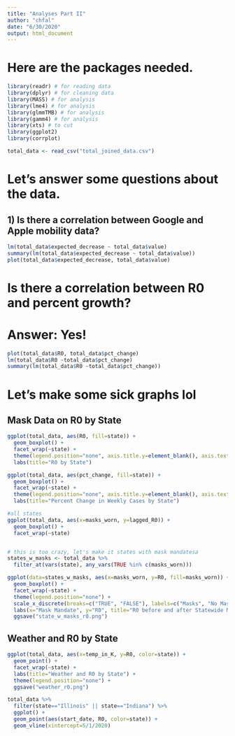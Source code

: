 ---
title: "Analyses Part II"
author: "chfal"
date: "6/30/2020"
output: html_document
---

# Here are the packages needed.

```{r}
library(readr) # for reading data
library(dplyr) # for cleaning data
library(MASS) # for analysis
library(lme4) # for analysis
library(glmmTMB) # for analysis
library(gamm4) # for analysis
library(xts) # to cut 
library(ggplot2)
library(corrplot)
```


```{r}
total_data <- read_csv("total_joined_data.csv")
```

# Let's answer some questions about the data.

## 1) Is there a correlation between Google and Apple mobility data?

```{r}
lm(total_data$expected_decrease ~ total_data$value)
summary(lm(total_data$expected_decrease ~ total_data$value))
plot(total_data$expected_decrease, total_data$value)
```

# Is there a correlation between R0 and percent growth?
# Answer: Yes!

```{r}
plot(total_data$R0, total_data$pct_change)
lm(total_data$R0 ~total_data$pct_change)
summary(lm(total_data$R0 ~total_data$pct_change))
```


# Let's make some sick graphs lol

## Mask Data on R0 by State

```{r, out.width="100%"}
ggplot(total_data, aes(R0, fill=state)) +
  geom_boxplot() +
  facet_wrap(~state) +
  theme(legend.position="none", axis.title.y=element_blank(), axis.text.y=element_blank(), axis.ticks.y=element_blank()) +
  labs(title="R0 by State")

ggplot(total_data, aes(pct_change, fill=state)) +
  geom_boxplot() +
  facet_wrap(~state) +
  theme(legend.position="none", axis.title.y=element_blank(), axis.text.y=element_blank(), axis.ticks.y=element_blank()) +
  labs(title="Percent Change in Weekly Cases by State")

#all states
ggplot(total_data, aes(x=masks_worn, y=lagged_R0)) +
  geom_boxplot() +
  facet_wrap(~state)


# this is too crazy, let's make it states with mask mandatesa
states_w_masks <- total_data %>%
  filter_at(vars(state), any_vars(TRUE %in% c(masks_worn)))

ggplot(data=states_w_masks, aes(x=masks_worn, y=R0, fill=masks_worn)) +
  geom_boxplot() +
  facet_wrap(~state) +
  theme(legend.position="none") +
  scale_x_discrete(breaks=c("TRUE", "FALSE"), labels=c("Masks", "No Masks")) +
  labs(x="Mask Mandate", y="R0", title="R0 before and after Statewide Mask Mandates") +
  ggsave("state_w_masks_r0.png")
```

## Weather and R0 by State

```{r, out.width="100%"}
ggplot(total_data, aes(x=temp_in_K, y=R0, color=state)) + 
  geom_point() +
  facet_wrap(~state) +
  labs(title="Weather and R0 by State") +
  theme(legend.position="none") +
  ggsave("weather_r0.png")
```


```{r, out.width="100%"}
total_data %>%
  filter(state=="Illinois" || state=="Indiana") %>%
  ggplot() +
  geom_point(aes(start_date, R0, color=state)) +
  geom_vline(xintercept=5/1/2020)
```